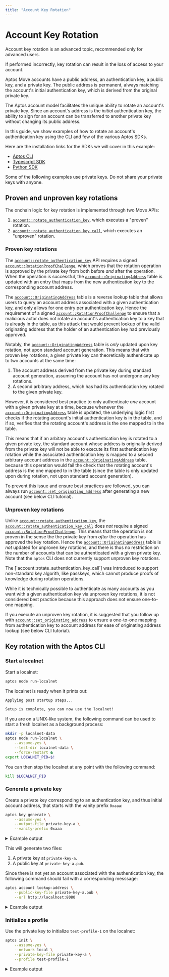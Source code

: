 ```yaml
---
title: "Account Key Rotation"
---
```



# Account Key Rotation

<Callout emoji="💀">
Account key rotation is an advanced topic, recommended only for advanced users.

If performed incorrectly, key rotation can result in the loss of access to your
account.
</Callout>

Aptos Move accounts have a public address, an authentication key, a public key,
and a private key. The public address is permanent, always matching the
account's initial authentication key, which is derived from the original private
key.

The Aptos account model facilitates the unique ability to rotate an account's
private key. Since an account's address is the _initial_ authentication key, the
ability to sign for an account can be transferred to another private key without
changing its public address.

In this guide, we show examples of how to rotate an account's authentication key
using the CLI and few of the various Aptos SDKs.

Here are the installation links for the SDKs we will cover in this example:

- [Aptos CLI](../cli.mdx)
- [Typescript SDK](../sdks/ts-sdk.mdx)
- [Python SDK](../sdks/python-sdk.mdx)

<Callout type="warning">
Some of the following examples use private keys. Do not share your private
keys with anyone.
</Callout>

## Proven and unproven key rotations

The onchain logic for key rotation is implemented through two Move APIs:

1. [`account::rotate_authentication_key`], which executes a "proven" rotation.
1. [`account::rotate_authentication_key_call`], which executes an "unproven"
   rotation.

### Proven key rotations

The [`account::rotate_authentication_key`] API requires a signed
[`account::RotationProofChallenge`], which proves that the rotation operation is
approved by the private key from both before _and_ after the operation. When the
operation is successful, the [`account::OriginatingAddress`] table is updated
with an entry that maps from the new authentication key to the corresponding
account address.

The [`account::OriginatingAddress`] table is a reverse lookup table that allows
users to query an account address associated with a given authentication key,
and only allows for one entry per authentication key. Hence the requirement of a
signed [`account::RotationProofChallenge`] to ensure that a malicious actor does
not rotate an account's authentication key to a key that is already in the
table, as this attack that would prevent lookup of the valid originating address
that the holder of an authentication key had previously approved.

Notably, the [`account::OriginatingAddress`] table is _only_ updated upon key
rotation, not upon standard account generation. This means that with proven key
rotations, a given private key can theoretically authenticate up to two accounts
at the same time:

1. The account address derived from the private key during standard account
   generation, assuming the account has not undergone any key rotations.
1. A second arbitrary address, which has had its authentication key rotated to
   the given private key.

However, it is considered best practice to only authenticate _one_ account with
a given private key at a time, because whenever the
[`account::OriginatingAddress`] table is updated, the underlying logic first
checks if the rotating account's initial authentication key is in the table, and
if so, verifies that the rotating account's address is the one mapped to in the
table.

This means that if an arbitary account's authentication key is rotated to
a given private key, the standard account whose address is originally derived
from the private key will not be able to execute its first authentication key
rotation while the associated authentication key is mapped to a second arbitrary
account address in the [`account::OriginatingAddress`] table, because this
operation would fail the check that the rotating account's address is the one
mapped to in the table (since the table is only updated upon during rotation,
not upon standard account generation).

To prevent this issue and ensure best practices are followed, you can always run
[`account::set_originating_address`] after generating a new account (see below
CLI tutorial).

### Unproven key rotations

Unlike [`account::rotate_authentication_key`], the
[`account::rotate_authentication_key_call`] does _not_ require a signed
[`account::RotationProofChallenge`]. This means that the operation is not proven
in the sense the the private key from _after_ the operation has approved the
key rotation. Hence the [`account::OriginatingAddress`] table is _not_ updated
for unproven key rotations, and there is thus no restriction on the number of
accounts that can be authenticated with a given private key. Note that the
`aptos` CLI does not currently support unproven key rotations.

<Callout type="default" emoji="🧠">
The [`account::rotate_authentication_key_call`] was introduced to support
non-standard key algorith, like passkeys, which cannot produce proofs of
knowledge during rotation operations.
</Callout>

While it is technically possible to authenticate as many accounts as you want
with a given authentication key via unproven key rotations, it is not considered
best practice because this approach does not ensure one-to-one mapping.

If you execute an unproven key rotation, it is suggested that you follow up with
[`account::set_originating_address`] to ensure a one-to-one mapping from
authentication key to account address for ease of originating address lookup
(see below CLI tutorial).

## Key rotation with the Aptos CLI

<Steps>

### Start a localnet

Start a localnet:

```sh filename="Terminal"
aptos node run-localnet
```

The localnet is ready when it prints out:

```sh filename="Terminal"
Applying post startup steps...

Setup is complete, you can now use the localnet!
```

<Callout type="default" emoji="🧠">
If you are on a UNIX-like system, the following command can be used to start a
fresh localnet as a background process:

```sh filename="Terminal"
mkdir -p localnet-data
aptos node run-localnet \
    --assume-yes \
    --test-dir localnet-data \
    --force-restart &
export LOCALNET_PID=$!
```

You can then stop the localnet at any point with the following command:

```sh filename="Terminal"
kill $LOCALNET_PID
```

</Callout>

### Generate a private key

Create a private key corresponding to an authentication key, and thus initial
account address, that starts with the vanity prefix `0xaaa`:

```sh filename="Terminal"
aptos key generate \
    --assume-yes \
    --output-file private-key-a \
    --vanity-prefix 0xaaa
```

<details>
<summary>Example output</summary>
```sh filename="Terminal"
{
  "Result": {
    "Account Address:": "0xaaa5131b4d3fcef8d33ee465c4ee65727e36039f283455be87b1164200572e5b",
    "PublicKey Path": "private-key-a.pub",
    "PrivateKey Path": "private-key-a"
  }
}
```
</details>

This will generate two files:

1. A private key at `private-key-a`.
1. A public key at `private-key-a.pub`.

Since there is not yet an account associated with the authentication key, the following command should fail with a corresponding messsage:

```sh filename="Terminal"
aptos account lookup-address \
    --public-key-file private-key-a.pub \
    --url http://localhost:8080
```

<details>
<summary>Example output</summary>
```sh filename="Terminal"
{
  "Error": "API error: API error Error(AccountNotFound): Account not found by Address(0xaaafb224eb00e4d0ef520ce02038ede850893622562a4189b7f6e5d94454ccd9) and Ledger version(1206)"
}
```
</details>

### Initialize a profile

Use the private key to initialize `test-profile-1` on the localnet:

```sh filename="Terminal"
aptos init \
    --assume-yes \
    --network local \
    --private-key-file private-key-a \
    --profile test-profile-1
```

<details>
<summary>Example output</summary>
```sh filename="Terminal"
Configuring for profile test-profile-1
Configuring for network Local
Using command line argument for private key
Account 0xaaa5131b4d3fcef8d33ee465c4ee65727e36039f283455be87b1164200572e5b doesn\'t exist, creating it and funding it with 100000000 Octas
Account 0xaaa5131b4d3fcef8d33ee465c4ee65727e36039f283455be87b1164200572e5b funded successfully

---
Aptos CLI is now set up for account 0xaaa5131b4d3fcef8d33ee465c4ee65727e36039f283455be87b1164200572e5b as profile test-profile-1!  Run `aptos --help` for more information about commands
{
  "Result": "Success"
}
```
</details>

Note that you can always view the profile with:

```sh filename="Terminal"
aptos config show-profiles --profile test-profile-1
```

<details>
<summary>Example output</summary>
```sh filename="Terminal"
{
  "Result": {
    "test-profile-1": {
      "has_private_key": true,
      "public_key": "0xe0bfe46f41c5be40e7a068e8dff4d6016126b226d947a39262f5b2347217a7e3",
      "account": "aaa5131b4d3fcef8d33ee465c4ee65727e36039f283455be87b1164200572e5b",
      "rest_url": "http://localhost:8080",
      "faucet_url": "http://localhost:8081"
    }
  }
}
```
</details>

However, this will not show the private key, which is hidden by default. If you
would like to show the private key:

```sh filename="Terminal"
aptos config show-private-key --profile test-profile-1
```

<details>
<summary>Example output</summary>
```sh filename="Terminal"
{
  "Result": "0xcc3b0c38ad99e171263a7af930464313d1fb105d0d8e6a4b13f9b1140563a7dd"
}
```
</details>

### Check lookup results

Now that there is an onchain account associated with the authentication key,
you can look up the account address using `aptos account lookup-address`:

```sh filename="Terminal"
aptos account lookup-address \
    --public-key-file private-key-a.pub \
    --url http://localhost:8080
```

<details>
<summary>Example output</summary>
```sh filename="Terminal"
{
  "Result": "aaa5131b4d3fcef8d33ee465c4ee65727e36039f283455be87b1164200572e5b"
}
```
</details>

Store this address in a shell variable:

```sh filename="Terminal"
ADDRESS_A=aaa...
```

<Callout type="default" emoji="🧠">
If you are using a UNIX-like machine that has `jq`, you can easily store the account address via:

```sh filename="Terminal"
export ADDRESS_A=$(
    aptos account lookup-address \
        --public-key-file private-key-a.pub \
        --url http://localhost:8080 \
            | jq -r '.Result'
)
echo $ADDRESS_A
```
</Callout>

Recall that the address of an account is identical to the its authentication key
when it is initially created, which means that the account address `aaa...` is
identical to the account's authentication key:

```sh filename="Terminal"
aptos move view \
    --args address:$ADDRESS_A \
    --function-id 0x1::account::get_authentication_key \
    --url http://localhost:8080
```

<details>
<summary>Example output</summary>
```sh filename="Terminal"
{
  "Result": [
    "0xaaa5131b4d3fcef8d33ee465c4ee65727e36039f283455be87b1164200572e5b"
  ]
}
```
</details>

Hence store the authentication key in a shell variable:

```sh
AUTH_KEY_A=$ADDRESS_A
```

Note, however, since the account has not yet had its authentication key rotated,
there is no corresponding entry in the [`account::OriginatingAddress`] table:

```sh filename="Terminal"
aptos move view \
    --args address:$AUTH_KEY_A \
    --function-id 0x1::account::originating_address \
    --url http://localhost:8080
```

<details>
<summary>Example output</summary>
```sh filename="Terminal"
{
  "Result": [
    {
      "vec": []
    }
  ]
}
```
</details>

### Set originating address

To ensure an entry in the [`account::OriginatingAddress`] table for this new account,
you can run [`account::set_originating_address`]:

```sh filename="Terminal"
aptos move run \
    --assume-yes \
    --function-id 0x1::account::set_originating_address \
    --profile test-profile-1
```

<details>
<summary>Example output</summary>
```sh filename="Terminal"
{
  "Result": {
    "transaction_hash": "0x216992ef37a3c2f42aa9f8fed8f94d9f945a00e952dfe96b46123bb5c387ab6c",
    "gas_used": 444,
    "gas_unit_price": 100,
    "sender": "aaa5131b4d3fcef8d33ee465c4ee65727e36039f283455be87b1164200572e5b",
    "sequence_number": 0,
    "success": true,
    "timestamp_us": 1717809169531279,
    "version": 3268,
    "vm_status": "Executed successfully"
  }
}
```
</details>

Then you should see an entry in the [`account::OriginatingAddress`] table:

```sh filename="Terminal"
aptos move view \
    --args address:$AUTH_KEY_A \
    --function-id 0x1::account::originating_address \
    --url http://localhost:8080
```

<details>
<summary>Example output</summary>
```sh filename="Terminal"
{
  "Result": [
    {
      "vec": [
        "0xaaa5131b4d3fcef8d33ee465c4ee65727e36039f283455be87b1164200572e5b"
      ]
    }
  ]
}
```
</details>

### Rotate authentication key

Rotate the account address associated with `test-profile-1` to authenticate via
the private key from `test-profile-2` private key:

```bash filename="Terminal"
aptos account rotate-key \
    --new-private-key $TEST_PROFILE_2_PRIVATE_KEY \
    --profile test-profile-1 \
    --save-to-profile test-profile-1-rotated
```

Once the transaction completes, compare the profiles:

```bash filename="Terminal"
aptos config show-profiles --profile test-profile-1
aptos config show-profiles --profile test-profile-1-rotated
aptos config show-profiles --profile test-profile-2
```

Note that `test-profile-1` has a different public key from
`test-profile-1-rotated`, which has the same public key as `test-profile-2`.
This is because `test-profile-1` is an outdated representation of the account
that is now accurately represented by `test-profile-1-rotated`, which is
authenticated via the same private key as `test-profile-2`.

<Callout type="default" emoji="🧠">
If your machine has `jq`, you can easily compare the public keys via:

```bash filename="Terminal"
export PROFILE_1_PUB_KEY=$(
    aptos config show-profiles --profile test-profile-1 \
        | jq -r '.Result["test-profile-1"].public_key'
)
export PROFILE_1_ROTATED_PUB_KEY=$(
    aptos config show-profiles --profile test-profile-1-rotated \
        | jq -r '.Result["test-profile-1-rotated"].public_key'
)
export PROFILE_2_PUB_KEY=$(
    aptos config show-profiles --profile test-profile-2 \
        | jq -r '.Result["test-profile-2"].public_key'
)
echo $PROFILE_1_PUB_KEY
echo $PROFILE_1_ROTATED_PUB_KEY
echo $PROFILE_2_PUB_KEY
```
</Callout>

### Compare authentication keys listed onchain

First you'll need to get the account addresses. Note that `test-profile-1` and
`test-profile-1-rotated` have the same account address.

<Callout type="default" emoji="🧠">
If your machine has `jq`, you can easily store account addresses via the
following:

```bash filename="Terminal"
export TEST_ADDRESS_1=$(
    aptos config show-profiles --profile test-profile-1 \
        | jq -r '.Result["test-profile-1"].account'
)
export TEST_ADDRESS_2=$(
    aptos config show-profiles --profile test-profile-2 \
        | jq -r '.Result["test-profile-2"].account'
)
echo $TEST_ADDRESS_1
echo $TEST_ADDRESS_2
```

Otherwise, you'll need to re-run the `show-profiles` commands from the last step
and manually copy the addresses:

```bash filename="Terminal"
export TEST_ADDRESS_1=0x...
export TEST_ADDRESS_2=0x...
```
</Callout>

To view the authentication keys of the two accounts onchain:

```bash filename="Terminal"
aptos move view \
    --args address:0x$TEST_ADDRESS_1 \
    --function-id 0x1::account::get_authentication_key \
    --profile test-profile-1
aptos move view \
    --args address:0x$TEST_ADDRESS_2 \
    --function-id 0x1::account::get_authentication_key \
    --profile test-profile-1
```

Note that `--profile test-profile-1` is repeated across both calls since in this
case the profile is only used to specify the REST URL for the query.

### Inspect lookup addresses

The onchain originating address table is a reverse lookup table that maps from
an authentication key to an account address.

The originating address table is only updated upon key rotation, and maps from
an authentication key to at most _one_ account address, which means that
theoretically a given private key can authenticate up to two accounts at the
same time:

1. The account address derived from the private key during standard account
   generation, assuming the account has not undergone any key rotations
   (`test-profile-2`).
1. A second arbitrary address, which has had its authentication key rotated to
   the given private key (`test-profile-1-rotated`).

The command `aptos account lookup-address` checks if a there is an entry in the
originating address table for a given private key, and if so, returns the
reverse lookup address. If not, it simply returns the account address derived
from the private key, hence the following commands all return `TEST_ADDRESS_1`:

```bash filename="Terminal"
aptos account lookup-address --profile test-profile-1
aptos account lookup-address --profile test-profile-2
aptos account lookup-address --profile test-profile-1-rotated
```

```bash filename="Terminal"
echo $TEST_ADDRESS_1
```

This is because the private key in `test-profile-1` doesn't have a corresponding
authentication key entry in the originating address able, while the private key
that authenticates both `test-profile-2` and `test-profile-1-rotated` _does_
have a corresponding entry, which maps to `TEST_ADDRESS_1` due to the key
rotation.

### Attempt invalid rotations

Since the private key that authenticates `test-profile-2` and
`test-profile-1-rotated` is now in the originating address table, it is not
possible to perform a key rotation operation that rotates either _to_ the
corresponding authentication key, or _from_ the corresponding authentication
key for an account besides `TEST_ADDRESS_1`.

For example, `test-profile-2` may not be rotated to authenticate with the
private key of `test-profile-1` (rotate from the authentication key for an
account other than `TEST_ADDRESS_1`):

<Callout type="default" emoji="🧠">
If your machine has `jq`, you can pipe the private key of `test-profile-1`
directly into an environment variable:

```bash filename="Terminal"
export TEST_PROFILE_1_PRIVATE_KEY=$(
    aptos config show-private-key --profile test-profile-1 \
        | jq -r '.Result'
)
echo $TEST_PROFILE_1_PRIVATE_KEY
```

Otherwise, manually copy and paste:

```bash filename="Terminal"
aptos config show-private-key --profile test-profile-1
```

```bash filename="Terminal"
export TEST_PROFILE_1_PRIVATE_KEY=0x...
```
</Callout>

Attempt an invalid rotation from `TEST_ADDRESS_2`, which is authenticated by the
private key that also authenticates `TEST_ADDRESS_1`:

```bash filename="Terminal"
aptos account rotate-key \
    --new-private-key $TEST_PROFILE_1_PRIVATE_KEY \
    --profile test-profile-2 \
    --save-to-profile test-profile-2-rotated
```

This command fails because the underlying Move logic for key rotation expects
that the originating address table maps from the given authentication key to the
address that is rotating its authentication key, which is not the case here
(because the table was initialized with an entry mapping to `TEST_ADDRESS_1`,
not `TEST_ADDRESS_2`):

Similarly, it is not possible to rotate a different account address to the
private key that authenticates `test-profile-2` and `test-profile-1-rotated`
(rotate to authentication key that is already in the originating address table):

```bash filename="Terminal"
aptos account rotate-key \
    --new-private-key $TEST_PROFILE_2_PRIVATE_KEY \
    --profile test-profile-3 \
    --save-to-profile test-profile-3-rotated
```

Hence it is best practice to only authenticate _one_ account with a given
private key at a time.

### Delete the test profiles

```bash filename="Terminal"
aptos config delete-profile --profile test-profile-1
aptos config delete-profile --profile test-profile-2
aptos config delete-profile --profile test-profile-1-rotated
aptos config delete-profile --profile test-profile-3
```
</Steps>

## TypeScript key rotation example
    This program creates two accounts on devnet, Alice and Bob, funds them, then
    rotates the Alice's authentication key to that of Bob's.

    View the full example for this code
    [here](https://github.com/aptos-labs/aptos-core/blob/main/ecosystem/typescript/sdk/examples/typescript-esm/rotate_key.ts).

    The function to rotate is very simple:

    {/* TODO CODE EXAMPLE */}

    Commands to run the example script:

    ### Navigate to the typescript SDK directory, install dependencies and run
    rotate_key.ts
    ```bash filename="Terminal"
    cd ~/aptos-core/ecosystem/typescript/sdk/examples/typescript-esm
    pnpm install && pnpm rotate_key
    ```

    ### rotate_key.ts output
    ```shell filename="Terminal"
    Account Address Auth Key Private Key Public Key
    ------------------------------------------------------------------------------------------------
    Alice 0x213d...031013 '0x213d...031013' '0x00a4...b2887b' '0x859e...08d2a9'
    Bob 0x1c06...ac3bb3 0x1c06...ac3bb3 0xf2be...9486aa 0xbbc1...abb808

    ...rotating...

    Alice 0x213d...031013 '0x1c06...ac3bb3' '0xf2be...9486aa' '0xbbc1...abb808'
    Bob 0x1c06...ac3bb3 0x1c06...ac3bb3 0xf2be...9486aa 0xbbc1...abb808
    ```

## Python key rotation example
    This program creates two accounts on devnet, Alice and Bob, funds them, then
    rotates the Alice's authentication key to that of Bob's.

    View the full example for this code
    [here](https://github.com/aptos-labs/aptos-core/blob/main/ecosystem/python/sdk/examples/rotate_key.py).

    Here's the relevant code that rotates Alice's keys to Bob's:

    {/* TODO CODE EXAMPLE */}

    Commands to run the example script:

    ### Navigate to the python SDK directory, install dependencies and run
    rotate_key.ts
    ```bash filename="Terminal"
    cd aptos-core/ecosystem/python/sdk
    poetry install && poetry run python -m examples.rotate-key
    ```

    ### rotate_key.py output
    ```bash filename="Terminal"
    Account Address Auth Key Private Key Public Key
    ------------------------------------------------------------------------------------------------
    Alice 0x213d...031013 '0x213d...031013' '0x00a4...b2887b' '0x859e...08d2a9'
    Bob 0x1c06...ac3bb3 0x1c06...ac3bb3 0xf2be...9486aa 0xbbc1...abb808

    ...rotating...

    Alice 0x213d...031013 '0x1c06...ac3bb3' '0xf2be...9486aa' '0xbbc1...abb808'
    Bob 0x1c06...ac3bb3 0x1c06...ac3bb3 0xf2be...9486aa 0xbbc1...abb808
    ```

[`account::rotate_authentication_key`]: https://github.com/aptos-labs/aptos-core/blob/acb6c891cd42a63b3af96561a1aca164b800c7ee/aptos-move/framework/aptos-framework/sources/account.move#L326
[`account::rotate_authentication_key_call`]: https://github.com/aptos-labs/aptos-core/blob/acb6c891cd42a63b3af96561a1aca164b800c7ee/aptos-move/framework/aptos-framework/sources/account.move#L294
[`account::RotationProofChallenge`]: https://github.com/aptos-labs/aptos-core/blob/acb6c891cd42a63b3af96561a1aca164b800c7ee/aptos-move/framework/aptos-framework/sources/account.move#L79
[`account::OriginatingAddress`]: https://github.com/aptos-labs/aptos-core/blob/acb6c891cd42a63b3af96561a1aca164b800c7ee/aptos-move/framework/aptos-framework/sources/account.move#L70
[`account::set_originating_address`]: https://github.com/alnoki/aptos-core/blob/5ba4a8d1344b0bb6e22665525a96e787b9a44e55/aptos-move/framework/aptos-framework/sources/account.move#L528